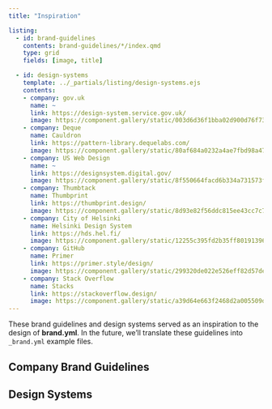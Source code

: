 ```yaml
---
title: "Inspiration"

listing:
  - id: brand-guidelines
    contents: brand-guidelines/*/index.qmd
    type: grid
    fields: [image, title]

  - id: design-systems
    template: ../_partials/listing/design-systems.ejs
    contents:
    - company: gov.uk
      name: ~
      link: https://design-system.service.gov.uk/
      image: https://component.gallery/static/003d6d36f1bba02d900d76f73b590760/abdd9/20190316T173024_httpsdesign-system.service.gov.uk..webp
    - company: Deque
      name: Cauldron
      link: https://pattern-library.dequelabs.com/
      image: https://component.gallery/static/80af684a0232a4ae7fbd98a47d150bcb/abdd9/20190316T173038_httpspattern-library.dequelabs.com..webp
    - company: US Web Design
      name: ~
      link: https://designsystem.digital.gov/
      image: https://component.gallery/static/8f550664facd6b334a731573f67aa1db/abdd9/20190806T082756_httpsdesignsystem.digital.gov..webp
    - company: Thumbtack
      name: Thumbprint
      link: https://thumbprint.design/
      image: https://component.gallery/static/8d93e82f56ddc815ee43cc7c7e0c9c8e/abdd9/20190814T201105_httpsthumbprint.design..webp
    - company: City of Helsinki
      name: Helsinki Design System
      link: https://hds.hel.fi/
      image: https://component.gallery/static/12255c395fd2b35ff801913962170d6b/abdd9/20210529T114841_httpshds_hel_fi..webp
    - company: GitHub
      name: Primer
      link: https://primer.style/design/
      image: https://component.gallery/static/299320de022e526eff82d57de26f7c91/abdd9/20230812T174925_httpsprimer.style..webp
    - company: Stack Overflow
      name: Stacks
      link: https://stackoverflow.design/
      image: https://component.gallery/static/a39d64e663f2468d2a005509d8195727/abdd9/20190316T173203_httpsstackoverflow.design..webp
---
```


::: lead
These brand guidelines and design systems served as an inspiration to the design of **brand.yml**.
In the future, we'll translate these guidelines into `_brand.yml` example files.
:::

## Company Brand Guidelines

::: {#brand-guidelines}
:::

## Design Systems

::: {#design-systems}
:::
